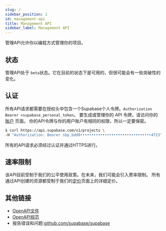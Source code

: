 ```yaml
---
slug: /
sidebar_position: 1
id: management-api
title: Management API
sidebar_label: Management API
---
```


管理API允许你以编程方式管理你的项目。

## 状态

管理API处于 `beta`状态。它在目前的状态下是可用的，但很可能会有一些突破性的变化。

## 认证

所有API请求都需要在授权头中包含一个Supabase个人令牌。`Authorization Bearer <supabase_personal_token`。
要生成或管理你的 API 令牌，请访问你的 [账户](https://app.supabase.com/account/tokens) 页面。
你的API令牌与你的用户账户有相同的权限，所以一定要保密。

```bash
$ curl https://api.supabase.com/v1/projects \
-H "Authorization: Bearer sbp_bdd0••••••••••••••••••••••••••••••••4f23"
```

所有的API请求必须经过认证并通过HTTPS进行。

## 速率限制

该API目前受制于我们的公平使用政策。在未来，我们可能会引入费率限制。
所有通过API创建的资源都受制于我们的[定价](https://supabase.com/pricing)页面上的详细定价。

## 其他链接

- [OpenAPI文件](https://api.supabase.com/api/v1)
- [OpenAPI规范](https://api.supabase.com/api/v1-json)
- 报告错误和问题:[github.com/supabase/supabase](https://github.com/supabase/supabase)
